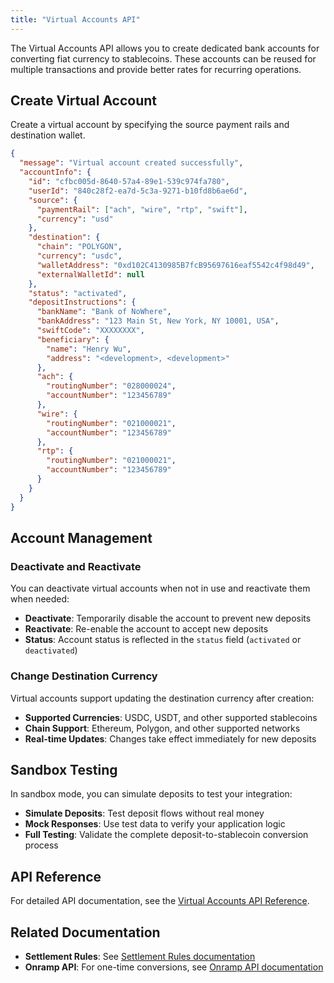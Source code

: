 ```yaml
---
title: "Virtual Accounts API"
---
```


The Virtual Accounts API allows you to create dedicated bank accounts for converting fiat currency to stablecoins. These accounts can be reused for multiple transactions and provide better rates for recurring operations.

## Create Virtual Account

Create a virtual account by specifying the source payment rails and destination wallet.

```json
{
  "message": "Virtual account created successfully",
  "accountInfo": {
    "id": "cfbc005d-8640-57a4-89e1-539c974fa780",
    "userId": "840c28f2-ea7d-5c3a-9271-b10fd8b6ae6d",
    "source": {
      "paymentRail": ["ach", "wire", "rtp", "swift"],
      "currency": "usd"
    },
    "destination": {
      "chain": "POLYGON",
      "currency": "usdc",
      "walletAddress": "0xd102C4130985B7fcB95697616eaf5542c4f98d49",
      "externalWalletId": null
    },
    "status": "activated",
    "depositInstructions": {
      "bankName": "Bank of NoWhere",
      "bankAddress": "123 Main St, New York, NY 10001, USA",
      "swiftCode": "XXXXXXXX",
      "beneficiary": {
        "name": "Henry Wu",
        "address": "<development>, <development>"
      },
      "ach": {
        "routingNumber": "028000024",
        "accountNumber": "123456789"
      },
      "wire": {
        "routingNumber": "021000021",
        "accountNumber": "123456789"
      },
      "rtp": {
        "routingNumber": "021000021",
        "accountNumber": "123456789"
      }
    }
  }
}
```

## Account Management

### Deactivate and Reactivate

You can deactivate virtual accounts when not in use and reactivate them when needed:

- **Deactivate**: Temporarily disable the account to prevent new deposits
- **Reactivate**: Re-enable the account to accept new deposits
- **Status**: Account status is reflected in the `status` field (`activated` or `deactivated`)

### Change Destination Currency

Virtual accounts support updating the destination currency after creation:

- **Supported Currencies**: USDC, USDT, and other supported stablecoins
- **Chain Support**: Ethereum, Polygon, and other supported networks
- **Real-time Updates**: Changes take effect immediately for new deposits

## Sandbox Testing

In sandbox mode, you can simulate deposits to test your integration:

- **Simulate Deposits**: Test deposit flows without real money
- **Mock Responses**: Use test data to verify your application logic
- **Full Testing**: Validate the complete deposit-to-stablecoin conversion process

## API Reference

For detailed API documentation, see the [Virtual Accounts API Reference](/api/virtual-accounts/).

## Related Documentation

- **Settlement Rules**: See [Settlement Rules documentation](/docs/transfers/settlement-rules/)
- **Onramp API**: For one-time conversions, see [Onramp API documentation](/docs/transfers/onramps/)
